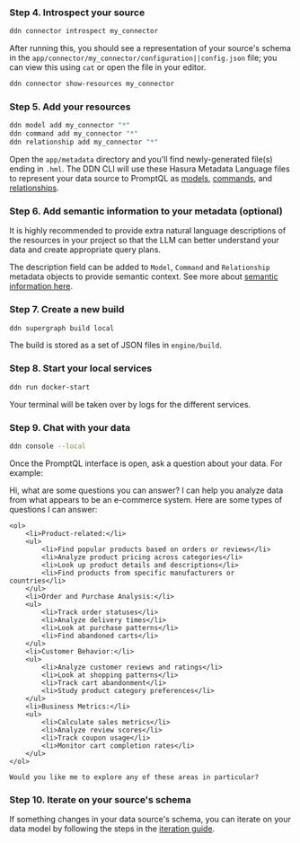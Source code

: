 
### Step 4. Introspect your source

```sh title="Next, use the CLI to introspect your source:"
ddn connector introspect my_connector
```

After running this, you should see a representation of your source's schema in the
`app/connector/my_connector/configuration||config.json` file; you can view this using `cat` or open the file in your
editor.

```sh title="Additionally, you can check which resources are available — and their status — at any point using the CLI:"
ddn connector show-resources my_connector
```

### Step 5. Add your resources

```sh title="Add your resources to create metadata:"
ddn model add my_connector "*"
ddn command add my_connector "*"
ddn relationship add my_connector "*"
```

Open the `app/metadata` directory and you'll find newly-generated file(s) ending in `.hml`. The DDN CLI will use these
Hasura Metadata Language files to represent your data source to PromptQL as
[models](/reference/metadata-reference/models.mdx), [commands](/reference/metadata-reference/commands.mdx), and
[relationships](/reference/metadata-reference/relationships.mdx).

### Step 6. Add semantic information to your metadata (optional)

It is highly recommended to provide extra natural language descriptions of the resources in your project so that the LLM
can better understand your data and create appropriate query plans.

The description field can be added to `Model`, `Command` and `Relationship` metadata objects to provide semantic
context. See more about [semantic information here](/data-modeling/semantic-information.mdx).

### Step 7. Create a new build

```sh title="To create a local build, run:"
ddn supergraph build local
```

The build is stored as a set of JSON files in `engine/build`.

### Step 8. Start your local services

```sh title="Start your local Hasura DDN Engine and connector:"
ddn run docker-start
```

Your terminal will be taken over by logs for the different services.

### Step 9. Chat with your data

```sh title="In a new terminal tab, open your local console:"
ddn console --local
```

Once the PromptQL interface is open, ask a question about your data. For example:

<PqlChat>
  <User>Hi, what are some questions you can answer?</User>
  <Pql>
    I can help you analyze data from what appears to be an e-commerce system. Here are some types of questions I can answer:

    <ol>
        <li>Product-related:</li>
        <ul>
            <li>Find popular products based on orders or reviews</li>
            <li>Analyze product pricing across categories</li>
            <li>Look up product details and descriptions</li>
            <li>Find products from specific manufacturers or countries</li>
        </ul>
        <li>Order and Purchase Analysis:</li>
        <ul>
            <li>Track order statuses</li>
            <li>Analyze delivery times</li>
            <li>Look at purchase patterns</li>
            <li>Find abandoned carts</li>
        </ul>
        <li>Customer Behavior:</li>
        <ul>
            <li>Analyze customer reviews and ratings</li>
            <li>Look at shopping patterns</li>
            <li>Track cart abandonment</li>
            <li>Study product category preferences</li>
        </ul>
        <li>Business Metrics:</li>
        <ul>
            <li>Calculate sales metrics</li>
            <li>Analyze review scores</li>
            <li>Track coupon usage</li>
            <li>Monitor cart completion rates</li>
        </ul>
    </ol>

    Would you like me to explore any of these areas in particular?

  </Pql>
</PqlChat>

### Step 10. Iterate on your source's schema

If something changes in your data source's schema, you can iterate on your data model by following the steps in the
[iteration guide](/data-modeling/iterate.mdx).
